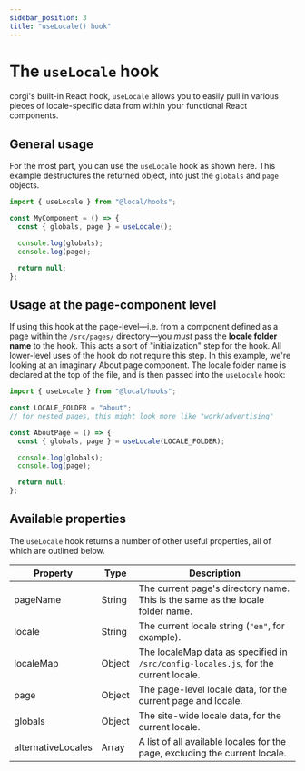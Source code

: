 ```yaml
---
sidebar_position: 3
title: "useLocale() hook"
---
```


# The `useLocale` hook

corgi's built-in React hook, `useLocale` allows you to easily pull in various pieces of locale-specific data from within your functional React components.

## General usage

For the most part, you can use the `useLocale` hook as shown here. This example destructures the returned object, into just the `globals` and `page` objects.

```jsx
import { useLocale } from "@local/hooks";

const MyComponent = () => {
  const { globals, page } = useLocale();

  console.log(globals);
  console.log(page);

  return null;
};
```

## Usage at the page-component level

If using this hook at the page-level—i.e. from a component defined as a page within the `/src/pages/` directory—you _must_ pass the **locale folder name** to the hook. This acts a sort of "initialization" step for the hook. All lower-level uses of the hook do not require this step. In this example, we're looking at an imaginary About page component. The locale folder name is declared at the top of the file, and is then passed into the `useLocale` hook:

```jsx title=/src/pages/[locale]/about/index.jsx
import { useLocale } from "@local/hooks";

const LOCALE_FOLDER = "about";
// for nested pages, this might look more like "work/advertising"

const AboutPage = () => {
  const { globals, page } = useLocale(LOCALE_FOLDER);

  console.log(globals);
  console.log(page);

  return null;
};
```

## Available properties

The `useLocale` hook returns a number of other useful properties, all of which are outlined below.

| Property           | Type   | Description                                                                          |
| ------------------ | ------ | ------------------------------------------------------------------------------------ |
| pageName           | String | The current page's directory name. This is the same as the locale folder name.       |
| locale             | String | The current locale string (`"en"`, for example).                                     |
| localeMap          | Object | The localeMap data as specified in `/src/config-locales.js`, for the current locale. |
| page               | Object | The page-level locale data, for the current page and locale.                         |
| globals            | Object | The site-wide locale data, for the current locale.                                   |
| alternativeLocales | Array  | A list of all available locales for the page, excluding the current locale.          |
